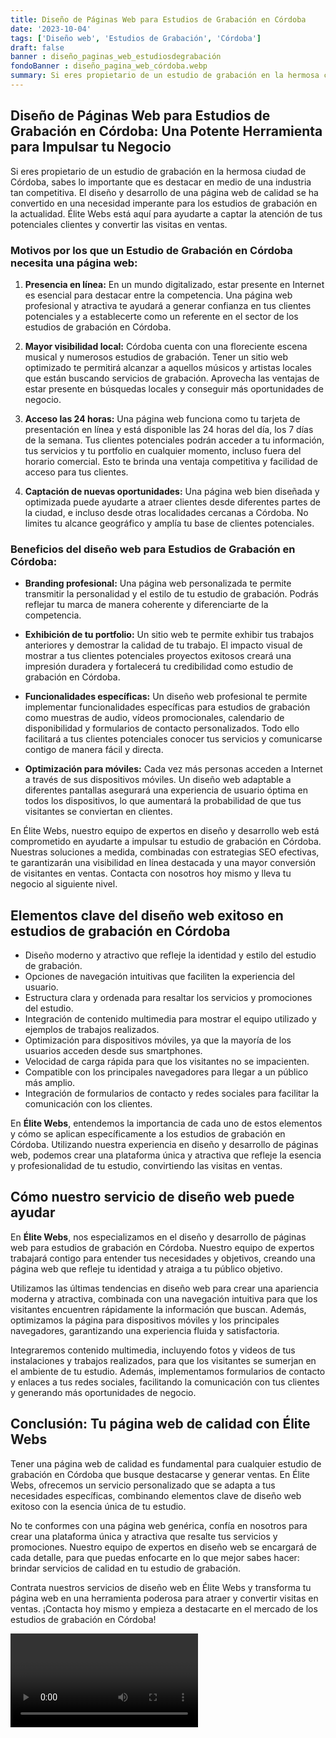 ```yaml
---
title: Diseño de Páginas Web para Estudios de Grabación en Córdoba
date: '2023-10-04'
tags: ['Diseño web', 'Estudios de Grabación', 'Córdoba']
draft: false
banner : diseño_paginas_web_estudiosdegrabación
fondoBanner : diseño_pagina_web_córdoba.webp
summary: Si eres propietario de un estudio de grabación en la hermosa ciudad de Córdoba, sabes lo importante que es destacar en medio de una industria tan competitiva. El diseño y desarrollo de una página web de calidad se ha convertido en una necesidad imperante para los estudios de grabación en la actualidad. Élite Webs está aquí para ayudarte a captar la atención de tus potenciales clientes y convertir las visitas en ventas.
---
```


## **Diseño de Páginas Web para Estudios de Grabación en Córdoba: Una Potente Herramienta para Impulsar tu Negocio**

Si eres propietario de un estudio de grabación en la hermosa ciudad de Córdoba, sabes lo importante que es destacar en medio de una industria tan competitiva. El diseño y desarrollo de una página web de calidad se ha convertido en una necesidad imperante para los estudios de grabación en la actualidad. Élite Webs está aquí para ayudarte a captar la atención de tus potenciales clientes y convertir las visitas en ventas.

### **Motivos por los que un Estudio de Grabación en Córdoba necesita una página web:**

1. **Presencia en línea:** En un mundo digitalizado, estar presente en Internet es esencial para destacar entre la competencia. Una página web profesional y atractiva te ayudará a generar confianza en tus clientes potenciales y a establecerte como un referente en el sector de los estudios de grabación en Córdoba.

2. **Mayor visibilidad local:** Córdoba cuenta con una floreciente escena musical y numerosos estudios de grabación. Tener un sitio web optimizado te permitirá alcanzar a aquellos músicos y artistas locales que están buscando servicios de grabación. Aprovecha las ventajas de estar presente en búsquedas locales y conseguir más oportunidades de negocio.

3. **Acceso las 24 horas:** Una página web funciona como tu tarjeta de presentación en línea y está disponible las 24 horas del día, los 7 días de la semana. Tus clientes potenciales podrán acceder a tu información, tus servicios y tu portfolio en cualquier momento, incluso fuera del horario comercial. Esto te brinda una ventaja competitiva y facilidad de acceso para tus clientes.

4. **Captación de nuevas oportunidades:** Una página web bien diseñada y optimizada puede ayudarte a atraer clientes desde diferentes partes de la ciudad, e incluso desde otras localidades cercanas a Córdoba. No limites tu alcance geográfico y amplía tu base de clientes potenciales.

### **Beneficios del diseño web para Estudios de Grabación en Córdoba:**

- **Branding profesional:** Una página web personalizada te permite transmitir la personalidad y el estilo de tu estudio de grabación. Podrás reflejar tu marca de manera coherente y diferenciarte de la competencia. 

- **Exhibición de tu portfolio:** Un sitio web te permite exhibir tus trabajos anteriores y demostrar la calidad de tu trabajo. El impacto visual de mostrar a tus clientes potenciales proyectos exitosos creará una impresión duradera y fortalecerá tu credibilidad como estudio de grabación en Córdoba.

- **Funcionalidades específicas:** Un diseño web profesional te permite implementar funcionalidades específicas para estudios de grabación como muestras de audio, vídeos promocionales, calendario de disponibilidad y formularios de contacto personalizados. Todo ello facilitará a tus clientes potenciales conocer tus servicios y comunicarse contigo de manera fácil y directa.

- **Optimización para móviles:** Cada vez más personas acceden a Internet a través de sus dispositivos móviles. Un diseño web adaptable a diferentes pantallas asegurará una experiencia de usuario óptima en todos los dispositivos, lo que aumentará la probabilidad de que tus visitantes se conviertan en clientes.

En Élite Webs, nuestro equipo de expertos en diseño y desarrollo web está comprometido en ayudarte a impulsar tu estudio de grabación en Córdoba. Nuestras soluciones a medida, combinadas con estrategias SEO efectivas, te garantizarán una visibilidad en línea destacada y una mayor conversión de visitantes en ventas. Contacta con nosotros hoy mismo y lleva tu negocio al siguiente nivel.

<GifSeo />

<Cta />

## Elementos clave del diseño web exitoso en estudios de grabación en Córdoba

- Diseño moderno y atractivo que refleje la identidad y estilo del estudio de grabación.
- Opciones de navegación intuitivas que faciliten la experiencia del usuario.
- Estructura clara y ordenada para resaltar los servicios y promociones del estudio.
- Integración de contenido multimedia para mostrar el equipo utilizado y ejemplos de trabajos realizados.
- Optimización para dispositivos móviles, ya que la mayoría de los usuarios acceden desde sus smartphones.
- Velocidad de carga rápida para que los visitantes no se impacienten.
- Compatible con los principales navegadores para llegar a un público más amplio.
- Integración de formularios de contacto y redes sociales para facilitar la comunicación con los clientes.

En **Élite Webs**, entendemos la importancia de cada uno de estos elementos y cómo se aplican específicamente a los estudios de grabación en Córdoba. Utilizando nuestra experiencia en diseño y desarrollo de páginas web, podemos crear una plataforma única y atractiva que refleje la esencia y profesionalidad de tu estudio, convirtiendo las visitas en ventas.

## Cómo nuestro servicio de diseño web puede ayudar

En **Élite Webs**, nos especializamos en el diseño y desarrollo de páginas web para estudios de grabación en Córdoba. Nuestro equipo de expertos trabajará contigo para entender tus necesidades y objetivos, creando una página web que refleje tu identidad y atraiga a tu público objetivo.

Utilizamos las últimas tendencias en diseño web para crear una apariencia moderna y atractiva, combinada con una navegación intuitiva para que los visitantes encuentren rápidamente la información que buscan. Además, optimizamos la página para dispositivos móviles y los principales navegadores, garantizando una experiencia fluida y satisfactoria.

Integraremos contenido multimedia, incluyendo fotos y videos de tus instalaciones y trabajos realizados, para que los visitantes se sumerjan en el ambiente de tu estudio. Además, implementamos formularios de contacto y enlaces a tus redes sociales, facilitando la comunicación con tus clientes y generando más oportunidades de negocio.

## Conclusión: Tu página web de calidad con Élite Webs

Tener una página web de calidad es fundamental para cualquier estudio de grabación en Córdoba que busque destacarse y generar ventas. En Élite Webs, ofrecemos un servicio personalizado que se adapta a tus necesidades específicas, combinando elementos clave de diseño web exitoso con la esencia única de tu estudio.

No te conformes con una página web genérica, confía en nosotros para crear una plataforma única y atractiva que resalte tus servicios y promociones. Nuestro equipo de expertos en diseño web se encargará de cada detalle, para que puedas enfocarte en lo que mejor sabes hacer: brindar servicios de calidad en tu estudio de grabación.

Contrata nuestros servicios de diseño web en Élite Webs y transforma tu página web en una herramienta poderosa para atraer y convertir visitas en ventas. ¡Contacta hoy mismo y empieza a destacarte en el mercado de los estudios de grabación en Córdoba!

<Video />

<CtaBot job='Estudios de Grabación' city='Córdoba'/>

<Gmaps query='Córdoba+españa+maps' />